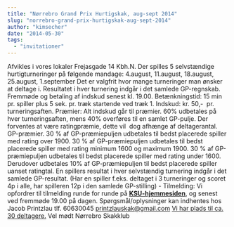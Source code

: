 ```yaml
---
title: "Nørrebro Grand Prix Hurtigskak, aug-sept 2014"
slug: "norrebro-grand-prix-hurtigskak-aug-sept-2014"
author: "kimsecher"
date: "2014-05-30"
tags: 
  - "invitationer"
---
```


Afvikles i vores lokaler Frejasgade 14 Kbh.N. Der spilles 5 selvstændige hurtigturneringer på følgende mandage: 4.august, 11.august, 18.august, 25.august, 1.september Det er valgfrit hvor mange turneringer man ønsker at deltage i. Resultatet i hver turnering indgår i det samlede GP-regnskab. Fremmøde og betaling af indskud senest kl. 19.00. Betænkningstid: 15 min pr. spiller plus 5 sek. pr. træk startende ved træk 1. Indskud: kr. 50,-  pr. turneringsaften. Præmier: Alt indskud går til præmier. 60% udbetales på hver turneringsaften, mens 40% overføres til en samlet GP-pulje. Der forventes at være ratingpræmie, dette vil  dog afhænge af deltagerantal. GP-præmier. 30 % af GP-præmiepuljen udbetales til bedst placerede spiller med rating over 1900. 30 % af GP-præmiepuljen udbetales til bedst placerede spiller med rating minimum 1600 og maximum 1900. 30 % af GP-præmiepuljen udbetales til bedst placerede spiller med rating under 1600. Derudover udbetales 10% af GP-præmiepuljen til bedst placerede spiller uanset ratingtal. En spillers resultat i hver selvstændig turnering indgår i det samlede GP-resultat. (Har en spiller f.eks. deltaget i 3 turneringer og scoret 4p i alle, har spilleren 12p i den samlede GP-stilling) - Tilmelding: Vi opfordrer til tilmelding runde for runde på **[KSU-hjemmesiden](http://www.ksu.dk/kalender/dotnet/viskalender.aspx?id=1350)**, og senest  ved fremmøde 19.00 på dagen. Spørgsmål/oplysninger kan indhentes hos Jacob Printzlau tlf. 60630045 [printzlauskak@gmail.com](mailto:printzlauskak@gmail.com) [Vi har plads til ca. 30 deltagere.](mailto:printzlauskak@gmail.com) Vel mødt Nørrebro Skakklub
